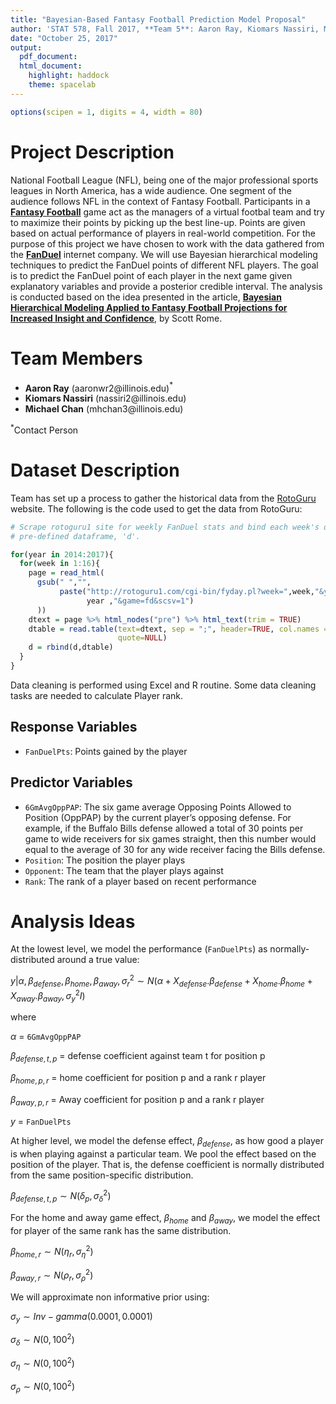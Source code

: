```yaml
---
title: "Bayesian-Based Fantasy Football Prediction Model Proposal"
author: 'STAT 578, Fall 2017, **Team 5**: Aaron Ray, Kiomars Nassiri, Michael Chan'
date: "October 25, 2017"
output:
  pdf_document:
  html_document:
    highlight: haddock
    theme: spacelab
---
```


```r
options(scipen = 1, digits = 4, width = 80)
```

# Project Description

National Football League (NFL), being one of the major professional sports leagues in North America, has a wide audience. One segment of the audience follows NFL in the context of Fantasy Football. Participants in a **[Fantasy Football](https://en.wikipedia.org/wiki/Fantasy_football_(American))** game act as the managers of a virtual footbal team and try to maximize their points by picking up the best line-up. Points are given based on actual performance of players in real-world competition. 
For the purpose of this project we have chosen to work with the data gathered from the **[FanDuel](https://www.fanduel.com/)** internet company. We will use Bayesian hierarchical modeling techniques to predict the FanDuel points of different NFL players. The goal is to predict the FanDuel point of each player in the next game given explanatory variables and provide a posterior credible interval.
The analysis is conducted based on the idea presented in the article, **[Bayesian Hierarchical Modeling Applied to Fantasy Football Projections for Increased Insight and Confidence](http://srome.github.io/Bayesian-Hierarchical-Modeling-Applied-to-Fantasy-Football-Projections-for-Increased-Insight-and-Confidence/)**, by Scott Rome.

# Team Members

- **Aaron Ray** (aaronwr2@illinois.edu)$^*$
- **Kiomars Nassiri** (nassiri2@illinois.edu)
- **Michael Chan** (mhchan3@illinois.edu)

$^*$Contact Person

# Dataset Description

Team has set up a process to gather the historical data from the [RotoGuru](http://rotoguru1.com/cgi-bin/fstats.cgi?pos=0&sort=4&game=f&colA=0&daypt=0&xavg=0&inact=0&maxprc=99999&outcsv=0) website. The following is the code used to get the data from RotoGuru:

```r
# Scrape rotoguru1 site for weekly FanDuel stats and bind each week's data to the 
# pre-defined dataframe, 'd'.

for(year in 2014:2017){
  for(week in 1:16){
    page = read_html(
      gsub(" ","",
           paste("http://rotoguru1.com/cgi-bin/fyday.pl?week=",week,"&year=",
                 year ,"&game=fd&scsv=1")
      ))
    dtext = page %>% html_nodes("pre") %>% html_text(trim = TRUE)
    dtable = read.table(text=dtext, sep = ";", header=TRUE, col.names = cnames,
                        quote=NULL)
    d = rbind(d,dtable)
  }
}
```

Data cleaning is performed using Excel and R routine. Some data cleaning tasks are needed to calculate Player rank.

## Response Variables

- `FanDuelPts`: Points gained by the player

## Predictor Variables

- `6GmAvgOppPAP`: The six game average Opposing Points Allowed to Position (OppPAP) by the current player's opposing defense. For example, if the Buffalo Bills defense allowed a total of 30 points per game to wide receivers for six games straight, then this number would equal to the average of 30 for any wide receiver facing the Bills defense.
- `Position`: The position the player plays
- `Opponent`: The team that the player plays against
- `Rank`: The rank of a player based on recent performance

# Analysis Ideas

At the lowest level, we model the performance (`FanDuelPts`) as normally-distributed around a true value:

$y|\alpha, \beta_{defense}, \beta_{home}, \beta_{away}, \sigma_r^2 \sim N(\alpha + X_{defense} . \beta_{defense} + X_{home} . \beta_{home} + X_{away} . \beta_{away}, \sigma_y^2 I)$

where

$\alpha$ = `6GmAvgOppPAP`

$\beta_{defense,t,p}$ = defense coefficient against team t for position p

$\beta_{home,p,r}$ = home coefficient for position p and a rank r player

$\beta_{away,p,r}$ = Away coefficient for position p and a rank r player

$y$ = `FanDuelPts`

At higher level, we model the defense effect, $\beta_{defense}$, as how good a player is when playing against a particular team.  We pool the effect based on the position of the player.  That is, the defense coefficient is normally distributed from the same position-specific distribution.

$\beta_{defense,t,p} \sim N(\delta_p, \sigma_{\delta}^2)$

For the home and away game effect, $\beta_{home}$ and $\beta_{away}$, we model the effect for player of the same rank has the same distribution.

$\beta_{home,r} \sim N(\eta_r, \sigma_{\eta}^2)$

$\beta_{away,r} \sim N(\rho_r, \sigma_{\rho}^2)$

We will approximate non informative prior using:

$\sigma_y \sim Inv-gamma(0.0001, 0.0001)$

$\sigma_{\delta} \sim N(0, 100^2)$

$\sigma_{\eta} \sim N(0, 100^2)$

$\sigma_{\rho} \sim N(0, 100^2)$
